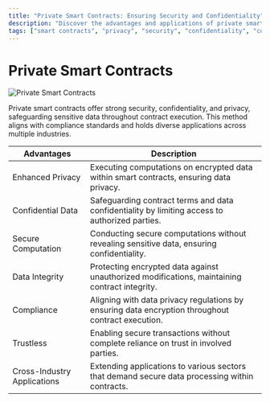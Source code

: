 ```yaml
---
title: "Private Smart Contracts: Ensuring Security and Confidentiality"
description: "Discover the advantages and applications of private smart contracts, which offer strong security, confidentiality, and privacy."
tags: ["smart contracts", "privacy", "security", "confidentiality", "compliance", "data integrity", "trustless transactions"]
---
```



# Private Smart Contracts
![Private Smart Contracts](/assets/smart_contracts.jpeg)

Private smart contracts offer strong security, confidentiality, and privacy, safeguarding sensitive data throughout contract execution. This method aligns with compliance standards and holds diverse applications across multiple industries.

| Advantages                     | Description                                                                                          |
|--------------------------------|------------------------------------------------------------------------------------------------------|
| Enhanced Privacy               | Executing computations on encrypted data within smart contracts, ensuring data privacy.              |
| Confidential Data        | Safeguarding contract terms and data confidentiality by limiting access to authorized parties.        |
| Secure Computation             | Conducting secure computations without revealing sensitive data, ensuring confidentiality.            |
| Data Integrity                 | Protecting encrypted data against unauthorized modifications, maintaining contract integrity.         |
| Compliance    | Aligning with data privacy regulations by ensuring data encryption throughout contract execution.    |
| Trustless    | Enabling secure transactions without complete reliance on trust in involved parties.                 |
| Cross-Industry Applications    | Extending applications to various sectors that demand secure data processing within contracts.       |


